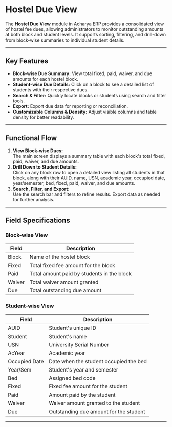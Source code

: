 # Hostel Due View

The **Hostel Due View** module in Acharya ERP provides a consolidated view of hostel fee dues, allowing administrators to monitor outstanding amounts at both block and student levels. It supports sorting, filtering, and drill-down from block-wise summaries to individual student details.

---

## Key Features

- **Block-wise Due Summary:** View total fixed, paid, waiver, and due amounts for each hostel block.
- **Student-wise Due Details:** Click on a block to see a detailed list of students with their respective dues.
- **Search & Filter:** Quickly locate blocks or students using search and filter tools.
- **Export:** Export due data for reporting or reconciliation.
- **Customizable Columns & Density:** Adjust visible columns and table density for better readability.

---

## Functional Flow

1. **View Block-wise Dues:**  
   The main screen displays a summary table with each block's total fixed, paid, waiver, and due amounts.
2. **Drill Down to Student Details:**  
   Click on any block row to open a detailed view listing all students in that block, along with their AUID, name, USN, academic year, occupied date, year/semester, bed, fixed, paid, waiver, and due amounts.
3. **Search, Filter, and Export:**  
   Use the search bar and filters to refine results. Export data as needed for further analysis.

---

## Field Specifications

### Block-wise View

| Field  | Description                                |
| ------ | ------------------------------------------ |
| Block  | Name of the hostel block                   |
| Fixed  | Total fixed fee amount for the block       |
| Paid   | Total amount paid by students in the block |
| Waiver | Total waiver amount granted                |
| Due    | Total outstanding due amount               |

### Student-wise View

| Field         | Description                            |
| ------------- | -------------------------------------- |
| AUID          | Student's unique ID                    |
| Student       | Student's name                         |
| USN           | University Serial Number               |
| AcYear        | Academic year                          |
| Occupied Date | Date when the student occupied the bed |
| Year/Sem      | Student's year and semester            |
| Bed           | Assigned bed code                      |
| Fixed         | Fixed fee amount for the student       |
| Paid          | Amount paid by the student             |
| Waiver        | Waiver amount granted to the student   |
| Due           | Outstanding due amount for the student |

---
